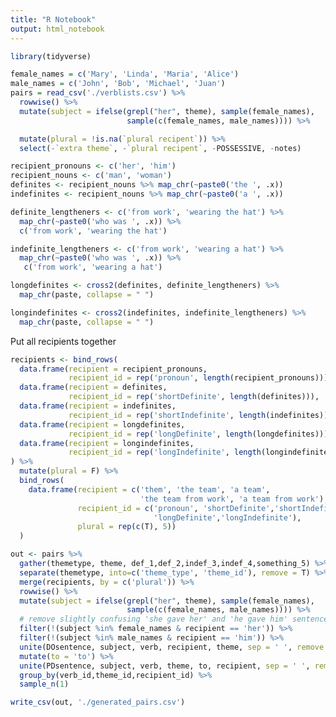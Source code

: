 ```yaml
---
title: "R Notebook"
output: html_notebook
---
```


```r
library(tidyverse)
```

```r
female_names = c('Mary', 'Linda', 'Maria', 'Alice')
male_names = c('John', 'Bob', 'Michael', 'Juan')
pairs = read_csv('./verblists.csv') %>%
  rowwise() %>%
  mutate(subject = ifelse(grepl("her", theme), sample(female_names), 
                          sample(c(female_names, male_names)))) %>%

  mutate(plural = !is.na(`plural recipent`)) %>%
  select(-`extra theme`, -`plural recipent`, -POSSESSIVE, -notes)
```

```r
recipient_pronouns <- c('her', 'him')
recipient_nouns <- c('man', 'woman')
definites <- recipient_nouns %>% map_chr(~paste0('the ', .x))
indefinites <- recipient_nouns %>% map_chr(~paste0('a ', .x))

definite_lengtheners <- c('from work', 'wearing the hat') %>%
  map_chr(~paste0('who was ', .x)) %>%
  c('from work', 'wearing the hat')

indefinite_lengtheners <- c('from work', 'wearing a hat') %>%
  map_chr(~paste0('who was ', .x)) %>%
   c('from work', 'wearing a hat') 

longdefinites <- cross2(definites, definite_lengtheners) %>% 
  map_chr(paste, collapse = " ")

longindefinites <- cross2(indefinites, indefinite_lengtheners) %>% 
  map_chr(paste, collapse = " ")
```

Put all recipients together

```r
recipients <- bind_rows(
  data.frame(recipient = recipient_pronouns, 
             recipient_id = rep('pronoun', length(recipient_pronouns))),
  data.frame(recipient = definites, 
             recipient_id = rep('shortDefinite', length(definites))),
  data.frame(recipient = indefinites, 
             recipient_id = rep('shortIndefinite', length(indefinites))),
  data.frame(recipient = longdefinites, 
             recipient_id = rep('longDefinite', length(longdefinites))),
  data.frame(recipient = longindefinites, 
             recipient_id = rep('longIndefinite', length(longindefinites)))
) %>% 
  mutate(plural = F) %>%
  bind_rows(
    data.frame(recipient = c('them', 'the team', 'a team', 
                             'the team from work', 'a team from work'), 
               recipient_id = c('pronoun', 'shortDefinite','shortIndefinite',
                                'longDefinite','longIndefinite'),
               plural = rep(c(T), 5))
  ) 

out <- pairs %>% 
  gather(themetype, theme, def_1,def_2,indef_3,indef_4,something_5) %>%
  separate(themetype, into=c('theme_type', 'theme_id'), remove = T) %>%
  merge(recipients, by = c('plural')) %>%
  rowwise() %>%
  mutate(subject = ifelse(grepl("her", theme), sample(female_names), 
                          sample(c(female_names, male_names)))) %>%
  # remove slightly confusing 'she gave her' and 'he gave him' sentences
  filter(!(subject %in% female_names & recipient == 'her')) %>%
  filter(!(subject %in% male_names & recipient == 'him')) %>%
  unite(DOsentence, subject, verb, recipient, theme, sep = ' ', remove = F) %>%
  mutate(to = 'to') %>%
  unite(PDsentence, subject, verb, theme, to, recipient, sep = ' ', remove = T) %>% 
  group_by(verb_id,theme_id,recipient_id) %>%
  sample_n(1)

write_csv(out, './generated_pairs.csv')
```
